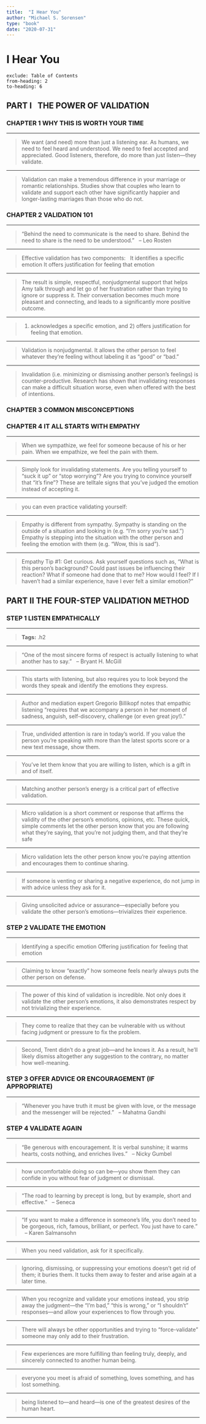 ```yaml
---
title:  "I Hear You"
author: "Michael S. Sorensen"
type: "book"
date: "2020-07-31"
---
```


# I Hear You

```toc
exclude: Table of Contents
from-heading: 2
to-heading: 6
```

## PART I   THE POWER OF VALIDATION

### CHAPTER 1 WHY THIS IS WORTH YOUR TIME


 - - - 

>We want (and need) more than just a listening ear. As humans, we need to feel heard and understood. We need to feel accepted and appreciated. Good listeners, therefore, do more than just listen—they validate.


 - - - 

>Validation can make a tremendous difference in your marriage or romantic relationships. Studies show that couples who learn to validate and support each other have significantly happier and longer-lasting marriages than those who do not.

### CHAPTER 2 VALIDATION 101


 - - - 

>“Behind the need to communicate is the need to share. Behind the need to share is the need to be understood.”   – Leo Rosten


 - - - 

>Effective validation has two components:   It identifies a specific emotion It offers justification for feeling that emotion


 - - - 

>The result is simple, respectful, nonjudgmental support that helps Amy talk through and let go of her frustration rather than trying to ignore or suppress it. Their conversation becomes much more pleasant and connecting, and leads to a significantly more positive outcome.


 - - - 

>1) acknowledges a specific emotion, and 2) offers justification for feeling that emotion.


 - - - 

>Validation is nonjudgmental. It allows the other person to feel whatever they’re feeling without labeling it as “good” or “bad.”


 - - - 

>Invalidation (i.e. minimizing or dismissing another person’s feelings) is counter-productive. Research has shown that invalidating responses can make a difficult situation worse, even when offered with the best of intentions.

### CHAPTER 3 COMMON MISCONCEPTIONS

### CHAPTER 4 IT ALL STARTS WITH EMPATHY


 - - - 

>When we sympathize, we feel for someone because of his or her pain. When we empathize, we feel the pain with them.


 - - - 

>Simply look for invalidating statements. Are you telling yourself to “suck it up” or “stop worrying”? Are you trying to convince yourself that “it’s fine”? These are telltale signs that you’ve judged the emotion instead of accepting it.


 - - - 

>you can even practice validating yourself:


 - - - 

>Empathy is different from sympathy. Sympathy is standing on the outside of a situation and looking in (e.g. “I’m sorry you’re sad.”) Empathy is stepping into the situation with the other person and feeling the emotion with them (e.g. “Wow, this is sad”).


 - - - 

>Empathy Tip #1: Get curious. Ask yourself questions such as, “What is this person’s background? Could past issues be influencing their reaction? What if someone had done that to me? How would I feel? If I haven’t had a similar experience, have I ever felt a similar emotion?”

## PART II THE FOUR-STEP VALIDATION METHOD

### STEP 1 LISTEN EMPATHICALLY


 - - - 

>**Tags:** .h2


 - - - 

>“One of the most sincere forms of respect is actually listening to what another has to say.”   – Bryant H. McGill


 - - - 

>This starts with listening, but also requires you to look beyond the words they speak and identify the emotions they express.


 - - - 

>Author and mediation expert Gregorio Billikopf notes that empathic listening “requires that we accompany a person in her moment of sadness, anguish, self-discovery, challenge (or even great joy!).”


 - - - 

>True, undivided attention is rare in today’s world. If you value the person you’re speaking with more than the latest sports score or a new text message, show them.


 - - - 

>You’ve let them know that you are willing to listen, which is a gift in and of itself.


 - - - 

>Matching another person’s energy is a critical part of effective validation.


 - - - 

>Micro validation is a short comment or response that affirms the validity of the other person’s emotions, opinions, etc. These quick, simple comments let the other person know that you are following what they’re saying, that you’re not judging them, and that they’re safe


 - - - 

>Micro validation lets the other person know you’re paying attention and encourages them to continue sharing.


 - - - 

>If someone is venting or sharing a negative experience, do not jump in with advice unless they ask for it.


 - - - 

>Giving unsolicited advice or assurance—especially before you validate the other person’s emotions—trivializes their experience.

### STEP 2 VALIDATE THE EMOTION


 - - - 

>Identifying a specific emotion Offering justification for feeling that emotion


 - - - 

>Claiming to know “exactly” how someone feels nearly always puts the other person on defense.


 - - - 

>The power of this kind of validation is incredible. Not only does it validate the other person’s emotions, it also demonstrates respect by not trivializing their experience.


 - - - 

>They come to realize that they can be vulnerable with us without facing judgment or pressure to fix the problem.


 - - - 

>Second, Trent didn’t do a great job—and he knows it. As a result, he’ll likely dismiss altogether any suggestion to the contrary, no matter how well-meaning.

### STEP 3 OFFER ADVICE OR ENCOURAGEMENT (IF APPROPRIATE)


 - - - 

>“Whenever you have truth it must be given with love, or the message and the messenger will be rejected.”   – Mahatma Gandhi

### STEP 4 VALIDATE AGAIN


 - - - 

>“Be generous with encouragement. It is verbal sunshine; it warms hearts, costs nothing, and enriches lives.”   – Nicky Gumbel


 - - - 

>how uncomfortable doing so can be—you show them they can confide in you without fear of judgment or dismissal.


 - - - 

>“The road to learning by precept is long, but by example, short and effective.”   – Seneca


 - - - 

>“If you want to make a difference in someone’s life, you don’t need to be gorgeous, rich, famous, brilliant, or perfect. You just have to care.”   – Karen Salmansohn


 - - - 

>When you need validation, ask for it specifically.


 - - - 

>Ignoring, dismissing, or suppressing your emotions doesn’t get rid of them; it buries them. It tucks them away to fester and arise again at a later time.


 - - - 

>When you recognize and validate your emotions instead, you strip away the judgment—the “I’m bad,” “this is wrong,” or “I shouldn’t” responses—and allow your experiences to flow through you.


 - - - 

>There will always be other opportunities and trying to “force-validate” someone may only add to their frustration.


 - - - 

>Few experiences are more fulfilling than feeling truly, deeply, and sincerely connected to another human being.


 - - - 

>everyone you meet is afraid of something, loves something, and has lost something.


 - - - 

>being listened to—and heard—is one of the greatest desires of the human heart.


 - - - 

>